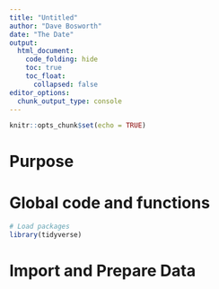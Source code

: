 ```yaml
---
title: "Untitled"
author: "Dave Bosworth"
date: "The Date"
output: 
  html_document: 
    code_folding: hide
    toc: true
    toc_float:
      collapsed: false
editor_options: 
  chunk_output_type: console
---
```


```r
knitr::opts_chunk$set(echo = TRUE)
```

# Purpose


# Global code and functions

```r
# Load packages
library(tidyverse)
```


# Import and Prepare Data

```r

```

